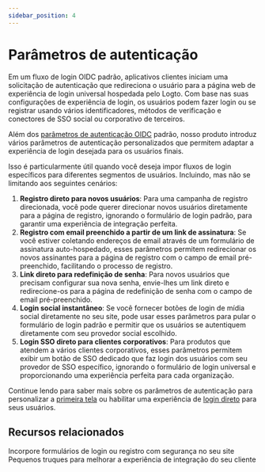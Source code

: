 ```yaml
---
sidebar_position: 4
---
```


# Parâmetros de autenticação

Em um fluxo de login OIDC padrão, aplicativos clientes iniciam uma solicitação de autenticação que redireciona o usuário para a página web de experiência de login universal hospedada pelo Logto. Com base nas suas configurações de experiência de login, os usuários podem fazer login ou se registrar usando vários identificadores, métodos de verificação e conectores de SSO social ou corporativo de terceiros.

Além dos [parâmetros de autenticação OIDC](https://openid.net/specs/openid-connect-core-1_0.html#AuthRequest) padrão, nosso produto introduz vários parâmetros de autenticação personalizados que permitem adaptar a experiência de login desejada para os usuários finais.

Isso é particularmente útil quando você deseja impor fluxos de login específicos para diferentes segmentos de usuários. Incluindo, mas não se limitando aos seguintes cenários:

1. **Registro direto para novos usuários**: Para uma campanha de registro direcionada, você pode querer direcionar novos usuários diretamente para a página de registro, ignorando o formulário de login padrão, para garantir uma experiência de integração perfeita.
2. **Registro com email preenchido a partir de um link de assinatura**: Se você estiver coletando endereços de email através de um formulário de assinatura auto-hospedado, esses parâmetros permitem redirecionar os novos assinantes para a página de registro com o campo de email pré-preenchido, facilitando o processo de registro.
3. **Link direto para redefinição de senha**: Para novos usuários que precisam configurar sua nova senha, envie-lhes um link direto e redirecione-os para a página de redefinição de senha com o campo de email pré-preenchido.
4. **Login social instantâneo**: Se você fornecer botões de login de mídia social diretamente no seu site, pode usar esses parâmetros para pular o formulário de login padrão e permitir que os usuários se autentiquem diretamente com seu provedor social escolhido.
5. **Login SSO direto para clientes corporativos**: Para produtos que atendem a vários clientes corporativos, esses parâmetros permitem exibir um botão de SSO dedicado que faz login dos usuários com seu provedor de SSO específico, ignorando o formulário de login universal e proporcionando uma experiência perfeita para cada organização.

Continue lendo para saber mais sobre os parâmetros de autenticação para personalizar a [primeira tela](/end-user-flows/authentication-parameters/first-screen) ou habilitar uma experiência de [login direto](/end-user-flows/authentication-parameters/direct-sign-in) para seus usuários.

## Recursos relacionados

<Url href="https://blog.logto.io/embed-login-or-registration-forms-securely-on-your-site">
  Incorpore formulários de login ou registro com segurança no seu site
</Url>

<Url href="https://blog.logto.io/authentication-parameters">
  Pequenos truques para melhorar a experiência de integração do seu cliente
</Url>
